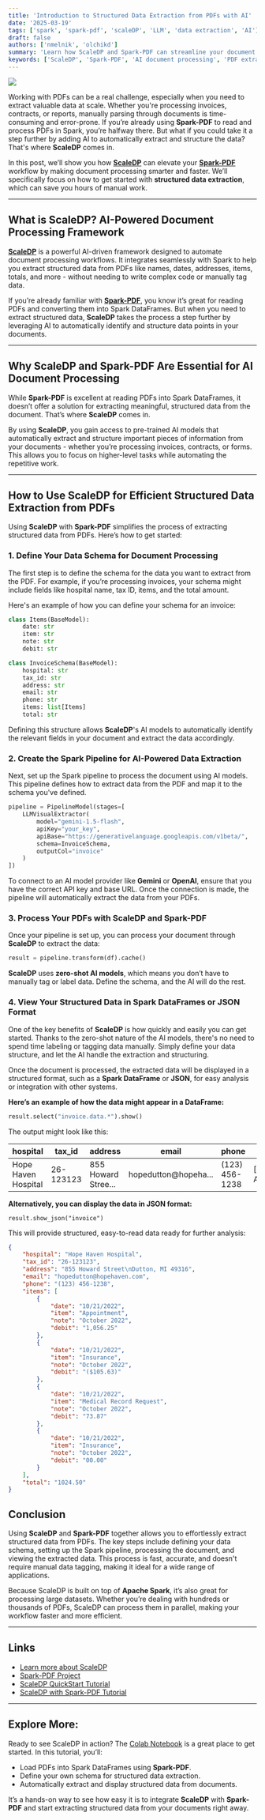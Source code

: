```yaml
---
title: 'Introduction to Structured Data Extraction from PDFs with AI'
date: '2025-03-19'
tags: ['spark', 'spark-pdf', 'scaleDP', 'LLM', 'data extraction', 'AI']
draft: false
authors: ['nmelnik', 'olchikd']
summary: 'Learn how ScaleDP and Spark-PDF can streamline your document processing with AI-powered structured data extraction. Automate workflows and save time today!'
keywords: ['ScaleDP', 'Spark-PDF', 'AI document processing', 'PDF extraction', 'data processing']
---
```

![](/static/images/blog/scaledp/extract-with-scaledp.png)

Working with PDFs can be a real challenge, especially when you need to extract valuable data at scale. Whether you're processing invoices, contracts, or reports, manually parsing through documents is time-consuming and error-prone. If you’re already using **Spark-PDF** to read and process PDFs in Spark, you’re halfway there. But what if you could take it a step further by adding AI to automatically extract and structure the data? That's where **ScaleDP** comes in.

In this post, we’ll show you how [**ScaleDP**](https://stabrise.com/scaledp/) can elevate your [**Spark-PDF**](https://stabrise.com/spark-pdf/) workflow by making document processing smarter and faster. We’ll specifically focus on how to get started with **structured data extraction**, which can save you hours of manual work.

---

## What is ScaleDP? AI-Powered Document Processing Framework

[**ScaleDP**](https://stabrise.com/scaledp/) is a powerful AI-driven framework designed to automate document processing workflows. It integrates seamlessly with Spark to help you extract structured data from PDFs like names, dates, addresses, items, totals, and more - without needing to write complex code or manually tag data.

If you’re already familiar with [**Spark-PDF**](https://stabrise.com/spark-pdf/), you know it’s great for reading PDFs and converting them into Spark DataFrames. But when you need to extract structured data, **ScaleDP** takes the process a step further by leveraging AI to automatically identify and structure data points in your documents.

---

## Why ScaleDP and Spark-PDF Are Essential for AI Document Processing

While **Spark-PDF** is excellent at reading PDFs into Spark DataFrames, it doesn’t offer a solution for extracting meaningful, structured data from the document. That’s where **ScaleDP** comes in.

By using **ScaleDP**, you gain access to pre-trained AI models that automatically extract and structure important pieces of information from your documents - whether you’re processing invoices, contracts, or forms. This allows you to focus on higher-level tasks while automating the repetitive work.

---

## How to Use ScaleDP for Efficient Structured Data Extraction from PDFs

Using **ScaleDP** with **Spark-PDF** simplifies the process of extracting structured data from PDFs. Here’s how to get started:

### 1. Define Your Data Schema for Document Processing

The first step is to define the schema for the data you want to extract from the PDF. For example, if you’re processing invoices, your schema might include fields like hospital name, tax ID, items, and the total amount.

Here's an example of how you can define your schema for an invoice:

```python
class Items(BaseModel):
    date: str
    item: str
    note: str
    debit: str

class InvoiceSchema(BaseModel):
    hospital: str
    tax_id: str
    address: str
    email: str
    phone: str
    items: list[Items]
    total: str
```

Defining this structure allows **ScaleDP**'s AI models to automatically identify the relevant fields in your document and extract the data accordingly.

### 2. Create the Spark Pipeline for AI-Powered Data Extraction

Next, set up the Spark pipeline to process the document using AI models. This pipeline defines how to extract data from the PDF and map it to the schema you've defined.



```python
pipeline = PipelineModel(stages=[
    LLMVisualExtractor(
        model="gemini-1.5-flash",
        apiKey="your_key",
        apiBase="https://generativelanguage.googleapis.com/v1beta/",
        schema=InvoiceSchema,
        outputCol="invoice"
    )
])
```

To connect to an AI model provider like **Gemini** or **OpenAI**, ensure that you have the correct API key and base URL. Once the connection is made, the pipeline will automatically extract the data from your PDFs.

### 3. Process Your PDFs with ScaleDP and Spark-PDF

Once your pipeline is set up, you can process your document through **ScaleDP** to extract the data:


```python
result = pipeline.transform(df).cache()
```

**ScaleDP** uses **zero-shot AI models**, which means you don’t have to manually tag or label data. Define the schema, and the AI will do the rest.

### 4. View Your Structured Data in Spark DataFrames or JSON Format

One of the key benefits of **ScaleDP** is how quickly and easily you can get started. Thanks to the zero-shot nature of the AI models, there's no need to spend time labeling or tagging data manually. Simply define your data structure, and let the AI handle the extraction and structuring.

Once the document is processed, the extracted data will be displayed in a structured format, such as a **Spark DataFrame** or **JSON**, for easy analysis or integration with other systems.

**Here’s an example of how the data might appear in a DataFrame:**

```python
result.select("invoice.data.*").show()
```

The output might look like this:


| hospital           | tax_id   | address            | email                | phone        | items                | total   |
|--------------------|----------|--------------------|----------------------|--------------|----------------------|---------|
| Hope Haven Hospital| 26-123123| 855 Howard Stree...| hopedutton@hopeha... |(123) 456-1238| \[\{10/21/2022, App... | 1024.50 |


**Alternatively, you can display the data in JSON format:**


```
result.show_json("invoice")
```



This will provide structured, easy-to-read data ready for further analysis:



```json
{
    "hospital": "Hope Haven Hospital",
    "tax_id": "26-123123",
    "address": "855 Howard Street\nDutton, MI 49316",
    "email": "hopedutton@hopehaven.com",
    "phone": "(123) 456-1238",
    "items": [
        {
            "date": "10/21/2022",
            "item": "Appointment",
            "note": "October 2022",
            "debit": "1,056.25"
        },
        {
            "date": "10/21/2022",
            "item": "Insurance",
            "note": "October 2022",
            "debit": "($105.63)"
        },
        {
            "date": "10/21/2022",
            "item": "Medical Record Request",
            "note": "October 2022",
            "debit": "73.87"
        },
        {
            "date": "10/21/2022",
            "item": "Insurance",
            "note": "October 2022",
            "debit": "00.00"
        }
    ],
    "total": "1024.50"
}
```




## Conclusion

Using **ScaleDP** and **Spark-PDF** together allows you to effortlessly extract structured data from PDFs. The key steps include defining your data schema, setting up the Spark pipeline, processing the document, and viewing the extracted data. This process is fast, accurate, and doesn't require manual data tagging, making it ideal for a wide range of applications.

Because ScaleDP is built on top of **Apache Spark**, it’s also great for processing large datasets. Whether you’re dealing with hundreds or thousands of PDFs, ScaleDP can process them in parallel, making your workflow faster and more efficient.

---

## Links

- [Learn more about ScaleDP](https://stabrise.com/scaledp/)
- [Spark-PDF Project](https://stabrise.com/spark-pdf/)
- [ScaleDP QuickStart Tutorial](https://colab.research.google.com/github/StabRise/scaledp-tutorials/blob/master/1.QuickStart.ipynb)
- [ScaleDP with Spark-PDF Tutorial](https://colab.research.google.com/github/StabRise/scaledp-tutorials/blob/master/5.WithSparkPdf.ipynb)

---

## Explore More:

Ready to see ScaleDP in action? The [Colab Notebook](https://colab.research.google.com/github/StabRise/scaledp-tutorials/blob/master/5.WithSparkPdf.ipynb) is a great place to get started. In this tutorial, you’ll:

- Load PDFs into Spark DataFrames using **Spark-PDF**.
- Define your own schema for structured data extraction.
- Automatically extract and display structured data from documents.

It’s a hands-on way to see how easy it is to integrate **ScaleDP** with **Spark-PDF** and start extracting structured data from your documents right away.


